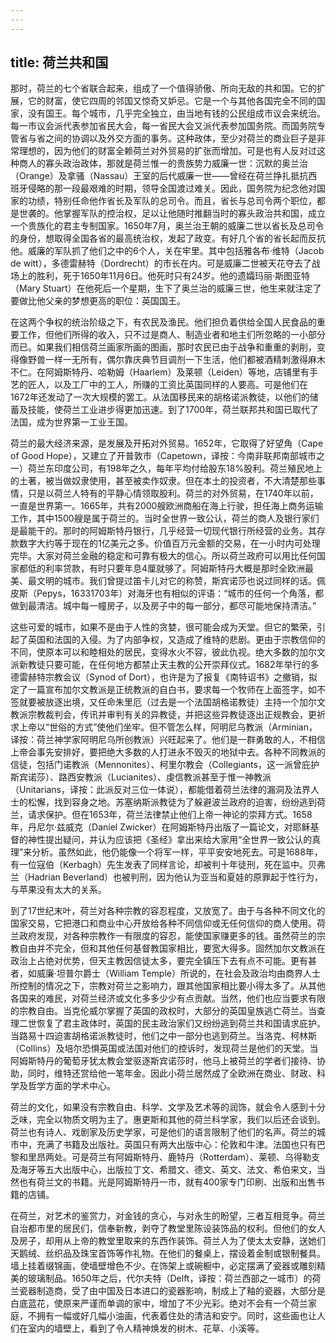 ```yaml
---
---
---
```

title: 荷兰共和国
---




那时，荷兰的七个省联合起来，组成了一个值得骄傲、所向无敌的共和国。它的扩展，它的财富，使它四周的邻国又惊奇又妒忌。它是一个与其他各国完全不同的国家，没有国王。每个城市，几乎完全独立，由当地有钱的公民组成市议会来统治。每一市议会派代表参加省民大会，每一省民大会又派代表参加国务院。而国务院专管省与省之间的协调以及外交方面的事务。这种政体，至少对荷兰的商业巨子是非常理想的，因为他们的财富全赖荷兰对外贸易的扩张而增加。可是也有人反对过这种商人的寡头政治政体，那就是荷兰惟一的贵族势力威廉一世：沉默的奥兰治（Orange）及拿骚（Nassau）王室的后代威廉一世——曾经在荷兰挣扎抵抗西班牙侵略的那一段最艰难的时期，领导全国渡过难关。因此，国务院为纪念他对国家的功绩，特别任命他作省长及军队的总司令。而且，省长与总司令两个职位，都是世袭的。他掌握军队的控治权，足以让他随时推翻当时的寡头政治共和国，成立一个贵族化的君主专制国家。1650年7月，奥兰治王朝的威廉二世以省长及总司令的身份，想取得全国各省的最高统治权，发起了政变。有好几个省的省长起而反抗他。威廉的军队抓了他们之中的6个人，关在牢里。其中包括雅各布·维特（Jacob de witt），多德雷赫特（Dordrecht）的市长在内。可是威廉二世被天花夺去了战场上的胜利，死于1650年11月6日。他死时只有24岁。他的遗孀玛丽·斯图亚特（Mary Stuart）在他死后一个星期，生下了奥兰治的威廉三世，他生来就注定了要做比他父亲的梦想更高的职位：英国国王。

在这两个争权的统治阶级之下，有农民及渔民。他们担负着供给全国人民食品的重要工作，但他们所得的收入，只不过是商人、制造业者和地主们所忽略的一小部分而已。如果我们相信荷兰画家所画的图画，那时农民已由于战争和重重的剥削，变得像野兽一样一无所有，偶尔靠庆典节目调剂一下生活，他们都被酒精刺激得麻木不仁。在阿姆斯特丹、哈勒姆（Haarlem）及莱顿（Leiden）等地，店铺里有手艺的匠人，以及工厂中的工人，所赚的工资比英国同样的人要高。可是他们在1672年还发动了一次大规模的罢工。从法国移民来的胡格诺派教徒，以他们的储蓄及技能，使荷兰工业进步得更加迅速。到了1700年，荷兰联邦共和国已取代了法国，成为世界第一工业王国。

荷兰的最大经济来源，是发展及开拓对外贸易。1652年，它取得了好望角（Cape of Good Hope），又建立了开普敦市（Capetown，译按：今南非联邦南部城市之一）荷兰东印度公司，有198年之久，每年平均付给股东18%股利。荷兰殖民地上的土著，被当做奴隶使用，甚至被卖作奴隶。但在本土的投资者，不大清楚那些事情，只是以荷兰人特有的平静心情领取股利。荷兰的对外贸易，在1740年以前，一直是世界第一。1665年，共有2000艘欧洲商船在海上行驶，担任海上商务运输工作，其中1500艘是属于荷兰的。当时全世界一致公认，荷兰的商人及银行家们是最能干的。那时的阿姆斯特丹银行，几乎经营一切现代银行所经营的业务。其存款数字大约等于现在的1亿美元之多。价值百万元金额的交易，在一小时内可处理完毕。大家对荷兰金融的稳定和可靠有极大的信心。所以荷兰政府可以用比任何国家都低的利率贷款，有时只要年息4厘就够了。阿姆斯特丹大概是那时全欧洲最美、最文明的城市。我们曾提过笛卡儿对它的称赞，斯宾诺莎也说过同样的话。佩皮斯（Pepys，16331703年）对海牙也有相似的评语：“城市的任何一个角落，都做到最清洁。城中每一幢房子，以及房子中的每一部分，都尽可能地保持清洁。”

这些可爱的城市，如果不是由于人性的贪婪，很可能会成为天堂。但它的繁荣，引起了英国和法国的入侵。为了内部争权，又造成了维特的悲剧。更由于宗教信仰的不同，使原本可以和睦相处的居民，变得水火不容，彼此仇视。绝大多数的加尔文派新教徒只要可能，在任何地方都禁止天主教的公开崇拜仪式。1682年举行的多德雷赫特宗教会议（Synod of Dort），也许是为了报复《南特诏书》之撤销，拟定了一篇宣布加尔文教派是正统教派的自白书，要求每一个牧师在上面签字，如不签就要被放逐出境，又任命朱里厄（过去是一个法国胡格诺教徒）主持一个加尔文教派宗教裁判会，传讯并审判有关的异教徒，并把这些异教徒逐出正规教会，更祈求上帝以“世俗的方式”使他们坐牢。但不管怎么样，阿明尼乌教派（Arminian，译按：荷兰神学家阿明尼乌所创教派）兴旺起来了。他们是一群勇敢的人，不相信上帝会事先安排好，要把绝大多数的人打进永不毁灭的地狱中去。各种不同教派的信徒，包括门诺教派（Mennonites）、柯里尔教会（Collegiants，这一派曾庇护斯宾诺莎）、路西安教派（Lucianites）、虔信教派甚至于惟一神教派（Unitarians，译按：此派反对三位一体说），都能借着荷兰法律的漏洞及法界人士的松懈，找到容身之地。苏塞纳斯派教徒为了躲避波兰政府的迫害，纷纷逃到荷兰，请求保护。但在1653年，荷兰法律禁止他们上帝一神论的崇拜方式。1658年，丹尼尔·兹威克（Daniel Zwicker）在阿姆斯特丹出版了一篇论文，对耶稣基督的神性提出疑问，并认为应该把《圣经》拿出来给大家用“全世界一致公认的真理”来分析。虽然如此，他仍能像一个将军一样，平平安安地死去。可是1688年，有一位寇伯（Kerbagh）先生发表了同样言论，却被判十年徒刑，死在监中。贝弗兰（Hadrian Beverland）也被判刑，因为他认为亚当和夏娃的原罪起于性行为，与苹果没有太大的关系。

到了17世纪末叶，荷兰对各种宗教的容忍程度，又放宽了。由于与各种不同文化的国家交易，它把港口和商业中心开放给各种不同信仰或无任何信仰的商人使用。荷兰政府发现，对各种宗教作一有限度的容忍，能使国家赚更多的钱。虽然荷兰的宗教自由并不完全，但和其他任何基督教国家相比，要宽大得多。固然加尔文教派在政治上占绝对优势，但天主教因信徒太多，要完全镇压下去有点不可能。更有甚者，如威廉·坦普尔爵士（William Temple）所说的，在社会及政治均由商界人士所控制的情况之下，宗教对荷兰之影响力，跟其他国家相比要小得太多了。从其他各国来的难民，对荷兰经济或文化多多少少有点贡献。当然，他们也应当要求有限的宗教自由。当克伦威尔掌握了英国的政权时，大部分的英国皇族逃亡荷兰。当查理二世恢复了君主政体时，英国的民主政治家们又纷纷逃到荷兰共和国请求庇护。当路易十四迫害胡格诺派教徒时，他们之中一部分也逃到荷兰。当洛克、柯林斯（Collins）及培尔恐惧英国或法国对他们的控诉时，发现荷兰是他们的天堂。当阿姆斯特丹的葡萄牙犹太教会堂驱逐斯宾诺莎时，他马上被荷兰的学者们接待、协助，同时，维特还赏给他一笔年金。因此小荷兰居然成了全欧洲在商业、财政、科学及哲学方面的学术中心。

荷兰的文化，如果没有宗教自由、科学、文学及艺术等的润饰，就会令人感到十分乏味，完全以物质文明为主了。惠更斯和其他的荷兰科学家，我们以后还会谈到。荷兰也有诗人、戏剧家及历史学家，可是他们的语言限制了他们的名声。荷兰的城市中，充满了书籍及出版社。英国只有两大出版中心：伦敦和牛津。法国也只有巴黎和里昂两处。可是荷兰有阿姆斯特丹、鹿特丹（Rotterdam）、莱顿、乌得勒支及海牙等五大出版中心，出版拉丁文、希腊文、德文、英文、法文、希伯来文，当然也有荷兰文的书籍。光是阿姆斯特丹一市，就有400家专门印刷、出版和出售书籍的店铺。

在荷兰，对艺术的鉴赏力，对金钱的贪心，与对永生的盼望，三者互相竞争。荷兰自治都市里的居民们，信奉新教，剥夺了教堂里陈设装饰品的权利。但他们的女人及房子，却用从上帝的教堂里取来的东西作装饰。荷兰人为了使太太安静，送她们天鹅绒、丝织品及珠宝首饰等作礼物。在他们的餐桌上，摆设着金制或银制餐具。墙上挂着缀锦画，使墙壁增色不少。在饰架上或碗橱中，必定摆满了瓷器或雕刻精美的玻璃制品。1650年之后，代尔夫特（Delft，译按：荷兰西部之一城市）的荷兰瓷器制造商，受了由中国及日本进口的瓷器影响，制成上了釉的瓷器，大部分是白底蓝花，使原来严谨而单调的家中，增加了不少光彩。绝对不会有一个荷兰家庭，不拥有一幅或好几幅小油画，代表着住处的清洁和安宁。同时，这些画也让人们在室内的墙壁上，看到了令人精神焕发的树木、花草、小溪等。